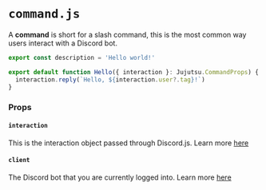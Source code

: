 
# `command.js`

A **command** is short for a slash command, this is the most common way users interact with a Discord bot.

```typescript app/hello/command.ts
export const description = 'Hello world!'

export default function Hello({ interaction }: Jujutsu.CommandProps) {
  interaction.reply(`Hello, ${interaction.user?.tag}!`)
}
```

### Props

#### `interaction`

This is the interaction object passed through Discord.js. Learn more [here](https://discord.js.org/docs/discord.js/main/class/ChatInputCommandInteraction)

#### `client`

The Discord bot that you are currently logged into. Learn more [here](https://discord.js.org/docs/discord.js/main/class/Client)

